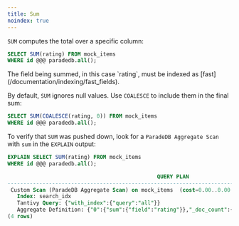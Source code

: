 ```yaml
---
title: Sum
noindex: true
---
```


`SUM` computes the total over a specific column:

```sql
SELECT SUM(rating) FROM mock_items
WHERE id @@@ paradedb.all();
```

<Note>
  The field being summed, in this case `rating`, must be indexed as
  [fast](/documentation/indexing/fast_fields).
</Note>

By default, `SUM` ignores null values. Use `COALESCE` to include them in the final sum:

```sql
SELECT SUM(COALESCE(rating, 0)) FROM mock_items
WHERE id @@@ paradedb.all();
```

To verify that `SUM` was pushed down, look for a `ParadeDB Aggregate Scan` with `sum` in the `EXPLAIN` output:

```sql
EXPLAIN SELECT SUM(rating) FROM mock_items
WHERE id @@@ paradedb.all();
```

```sql Expected Response
                                               QUERY PLAN
--------------------------------------------------------------------------------------------------------
 Custom Scan (ParadeDB Aggregate Scan) on mock_items  (cost=0.00..0.00 rows=0 width=8)
   Index: search_idx
   Tantivy Query: {"with_index":{"query":"all"}}
   Aggregate Definition: {"0":{"sum":{"field":"rating"}},"_doc_count":{"value_count":{"field":"ctid"}}}
(4 rows)
```
